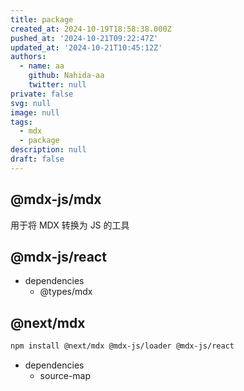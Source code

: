 ```yaml
---
title: package
created_at: 2024-10-19T18:58:38.000Z
pushed_at: '2024-10-21T09:22:47Z'
updated_at: '2024-10-21T10:45:12Z'
authors:
  - name: aa
    github: Nahida-aa
    twitter: null
private: false
svg: null
image: null
tags:
  - mdx
  - package
description: null
draft: false
---
```

## @mdx-js/mdx
用于将 MDX 转换为 JS 的工具

## @mdx-js/react
- dependencies
  - @types/mdx
## @next/mdx
```sh
npm install @next/mdx @mdx-js/loader @mdx-js/react
```
- dependencies
  - source-map
